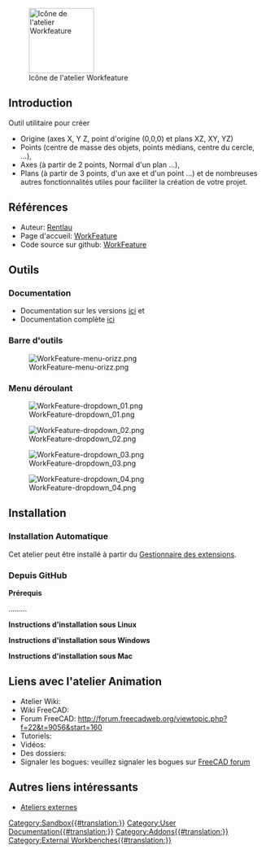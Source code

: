 <languages/>

[[File:WF_wf.png|thumb|128px|Icône de l'atelier Workfeature]]

{{Note|Note|Fusionner avec [[Macro_WorkFeatures/fr|Macro WorkFeatures]]??}}

{{TOCright}}

== Introduction ==

Outil utilitaire pour créer

* Origine (axes X, Y Z, point d'origine (0,0,0) et plans XZ, XY, YZ)
* Points (centre de masse des objets, points médians, centre du cercle, ...),
* Axes (à partir de 2 points, Normal d'un plan ...),
* Plans (à partir de 3 points, d'un axe et d'un point ...) et de nombreuses autres fonctionnalités utiles pour faciliter la création de votre projet.

== Références ==

* Auteur: [https://github.com/Rentlau Rentlau]
* Page d'accueil: [https://github.com/Rentlau/WorkFeature WorkFeature]
* Code source sur github: [https://github.com/Rentlau/WorkFeature WorkFeature]

==Outils==

===Documentation===

* Documentation sur les versions [https://github.com/Rentlau/WorkFeature/blob/master/WorkFeature/Doc/WF_releasesDocumentation.pdf ici] et 
* Documentation complète [https://github.com/Rentlau/WorkFeature/blob/master/WorkFeature/Doc/WF_documentation.pdf ici]

===Barre d'outils===

[[Image:WorkFeature-menu-orizz.png]]

===Menu déroulant===

[[Image:WorkFeature-dropdown_01.png]]

[[Image:WorkFeature-dropdown_02.png]]

[[Image:WorkFeature-dropdown_03.png]]

[[Image:WorkFeature-dropdown_04.png]]

==Installation==

===Installation Automatique ===

Cet atelier peut être installé à partir du [[Std_AddonMgr/fr|Gestionnaire des extensions]].

===Depuis GitHub===

'''Prérequis'''

.........

'''Instructions d'installation sous Linux''' 

'''Instructions d'installation sous Windows''' 

'''Instructions d'installation sous Mac'''

==Liens avec l'atelier Animation==

* Atelier Wiki:
* Wiki FreeCAD:
* Forum FreeCAD: http://forum.freecadweb.org/viewtopic.php?f=22&t=9056&start=160
* Tutoriels:
* Vidéos:
* Des dossiers:
* Signaler les bogues: veuillez signaler les bogues sur [http://forum.freecadweb.org/index.php FreeCAD forum]

== Autres liens intéressants ==

* [[External_workbenches/fr|Ateliers externes]]


[[Category:Sandbox{{#translation:}}]]
[[Category:User Documentation{{#translation:}}]]
[[Category:Addons{{#translation:}}]]
[[Category:External Workbenches{{#translation:}}]]